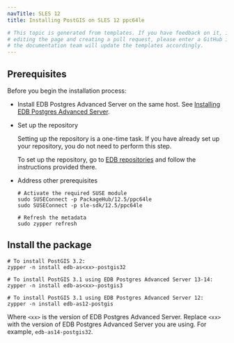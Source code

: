 ```yaml
---
navTitle: SLES 12
title: Installing PostGIS on SLES 12 ppc64le

# This topic is generated from templates. If you have feedback on it, instead of
# editing the page and creating a pull request, please enter a GitHub issue and
# the documentation team will update the templates accordingly.
---
```


## Prerequisites

Before you begin the installation process:

- Install EDB Postgres Advanced Server on the same host. See [Installing EDB Postgres Advanced Server](/epas/latest/epas_inst_linux).

- Set up the repository

  Setting up the repository is a one-time task. If you have already set up your repository, you do not need to perform this step.

  To set up the repository, go to [EDB repositories](https://www.enterprisedb.com/repos-downloads) and follow the instructions provided there.

- Address other prerequisites

  ```shell
  # Activate the required SUSE module
  sudo SUSEConnect -p PackageHub/12.5/ppc64le
  sudo SUSEConnect -p sle-sdk/12.5/ppc64le

  # Refresh the metadata
  sudo zypper refresh
  ```

## Install the package

```shell
# To install PostGIS 3.2:
zypper -n install edb-as<xx>-postgis32

# To install PostGIS 3.1 using EDB Postgres Advanced Server 13-14:
zypper -n install edb-as<xx>-postgis3

# To install PostGIS 3.1 using EDB Postgres Advanced Server 12:
zypper -n install edb-as12-postgis
```

Where `<xx>` is the version of EDB Postgres Advanced Server. Replace `<xx>` with the version of EDB Postgres Advanced Server you are using. For example, `edb-as14-postgis32`.
